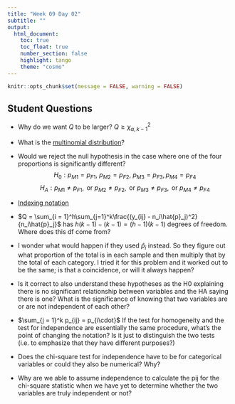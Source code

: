 ```yaml
---
title: "Week 09 Day 02"
subtitle: ""
output: 
  html_document:
    toc: true
    toc_float: true
    number_section: false
    highlight: tango
    theme: "cosmo"
---
```


```r
knitr::opts_chunk$set(message = FALSE, warning = FALSE)
```

## Student Questions

+ Why do we want $Q$ to be larger? $Q \geq \chi^2_{\alpha,k-1}$
+ What is the [multinomial distribution](https://en.wikipedia.org/wiki/Multinomial_distribution)? 
+ Would we reject the null hypothesis in the case where one of the four proportions is significantly different? 
$$H_0: p_{M1} = p_{F1}, \ p_{M2} = p_{F2}, \ p_{M3} = p_{F3}, p_{M4} = p_{F4}$$
$$H_A: p_{M1} \neq p_{F1}, \text{ or  } p_{M2} \neq p_{F2}, \text{ or  } p_{M3} \neq p_{F3}, \text{ or  } p_{M4} \neq p_{F4}$$

+ [Indexing notation ](https://online.stat.psu.edu/stat415/lesson/17/17.1)

+ $Q = \sum_{i = 1}^h\sum_{j=1}^k\frac{(y_{ij} - n_i\hat{p}_j)^2}{n_i\hat{p}_j}$ has $h(k-1) - (k-1) = (h-1)(k-1)$ degrees of freedom. Where does this df come from? 

+  I wonder what would happen if they used $\hat{p}_i$ instead. So they figure out what proportion of the total is in each sample and then multiply that by the total of each category. I tried it for this problem and it worked out to be the same; is that a coincidence, or will it always happen?

+ Is it correct to also understand these hypotheses as the H0 explaining there is no significant relationship between variables and the HA saying there is one? What is the significance of knowing that two variables are or are not independent of each other?

+ $\sum_{j = 1}^k p_{ij} = p_{i\cdot}$ If the test for homogeneity and the test for independence are essentially the same procedure, what's the point of changing the notation? Is it just to distinguish the two tests (i.e. to emphasize that they have different purposes?)

+ Does the chi-square test for independence have to be for categorical variables or could they also be numerical? Why?

+ Why are we able to assume independence to calculate the pij for the chi-square statistic when we have yet to determine whether the two variables are truly independent or not?




